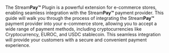 The Stream**Pay™** Plugin is a powerful extension for e-commerce stores, enabling seamless integration with the Stream**Pay™** payment provider. 
This guide will walk you through the process of integrating the Stream**Pay™** payment provider into your e-commerce store, allowing you to accept a wide range of payment methods, including cryptocurrencies like Cryptocurrency, EUROC, and USDC stablecoin. This seamless integration will provide your customers with a secure and convenient payment experience.
